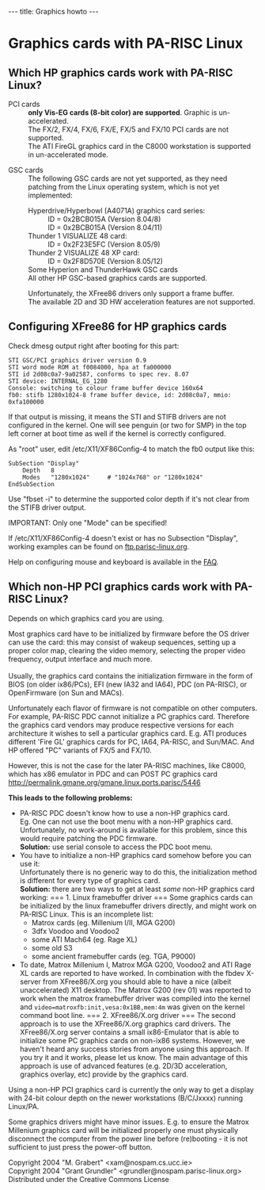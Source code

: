 ---
title: Graphics howto
---

= Graphics cards with PA-RISC Linux =
 
== Which HP graphics cards work with PA-RISC Linux? ==
 
; PCI cards
: '''only Vis-EG cards (8-bit color) are supported'''. Graphic is un-accelerated.
: The FX/2, FX/4, FX/6, FX/E, FX/5 and FX/10 PCI cards are not supported.
: The ATI FireGL graphics card in the C8000 workstation is supported in un-accelerated mode.


; GSC cards
: The following GSC cards are not yet supported, as they need patching from the Linux operating system, which is not yet implemented:
:; Hyperdrive/Hyperbowl (A4071A) graphics card series:
:: ID = 0x2BCB015A (Version 8.04/8)
:: ID = 0x2BCB015A (Version 8.04/11)
:; Thunder 1 VISUALIZE 48 card:
:: ID = 0x2F23E5FC (Version 8.05/9)
:; Thunder 2 VISUALIZE 48 XP card:
:: ID = 0x2F8D570E (Version 8.05/12)
:; Some Hyperion and ThunderHawk GSC cards
:; All other HP GSC-based graphics cards are supported.
:
: Unfortunately, the XFree86 drivers only support a frame buffer.
: The available 2D and 3D HW acceleration features are not supported.

== Configuring XFree86 for HP graphics cards ==
 
Check dmesg output right after booting for this part:
 
<pre>
STI GSC/PCI graphics driver version 0.9
STI word mode ROM at f0084000, hpa at fa000000
STI id 2d08c0a7-9a02587, conforms to spec rev. 8.07
STI device: INTERNAL_EG_1280
Console: switching to colour frame buffer device 160x64
fb0: stifb 1280x1024-8 frame buffer device, id: 2d08c0a7, mmio: 0xfa100000
</pre>
 
If that output is missing, it means the STI and STIFB drivers
are not configured in the kernel. One will see penguin (or two
for SMP) in the top left corner at boot time as well if the
kernel is correctly configured.

 
As "root" user, edit /etc/X11/XF86Config-4 to match the
fb0 output like this:
 
<pre>
SubSection "Display"
	Depth	8
	Modes	"1280x1024"     # "1024x768" or "1280x1024"
EndSubSection
</pre>
 
Use "fbset -i" to determine the supported color depth
if it's not clear from the STIFB driver output.

 
IMPORTANT: Only one "Mode" can be specified!

 
If /etc/X11/XF86Config-4 doesn't exist or has no
Subsection "Display", working examples can be 
found on
[[ftp.parisc-linux.org]].

 
Help on configuring mouse and keyboard is available in the
[[FAQ]].

 
== Which non-HP PCI graphics cards work with PA-RISC Linux? ==
 
Depends on which graphics card you are using.

Most graphics card have to be initialized by firmware before
the OS driver can use the card: this may consist of wakeup sequences,
setting up a proper color map, clearing the video memory, selecting the
proper video frequency, output interface and much more.<br>
<br>
Usually, the graphics card contains the initialization firmware
in the form of BIOS (on older ix86/PCs), EFI (new IA32 and IA64),
PDC (on PA-RISC), or OpenFirmware (on Sun and MACs).


Unfortunately each flavor of firmware is not compatible on other
computers. For example, PA-RISC PDC cannot initialize a PC graphics card.
Therefore the graphics card vendors may produce respective versions for
each architecture it wishes to sell a particular graphics card.
E.g. ATI produces different 'Fire GL' graphics cards for PC, IA64,
PA-RISC, and Sun/MAC. And HP offered "PC" variants of FX/5 and FX/10.

However, this is not the case for the later PA-RISC machines, like C8000, which has x86 emulator in PDC and can POST PC graphics card http://permalink.gmane.org/gmane.linux.ports.parisc/5446

 
'''This leads to the following problems:'''

 
* PA-RISC PDC doesn't know how to use a non-HP graphics card.<br> Eg. One can not use the boot menu with a non-HP graphics card. Unfortunately, no work-around is available for this problem, since this would require patching the PDC firmware.<br> '''Solution:''' use serial console to access the PDC boot menu.
* You have to initialize a non-HP graphics card somehow before you can use it:<br> Unfortunately there is no generic way to do this, the initialization method is different for every type of graphics card.<br> '''Solution:''' there are two ways to get at least ''some'' non-HP graphics card working:   === 1. Linux framebuffer driver ===  Some graphics cards can be initialized by the linux framebuffer drivers directly, and might work on PA-RISC Linux. This is an incomplete list:
** Matrox cards (eg. Millenium I/II, MGA G200)
** 3dfx Voodoo and Voodoo2
** some ATI Mach64 (eg. Rage XL)
** some old S3
** some ancient framebuffer cards (eg. TGA, P9000)
* To date, Matrox Millenium I, Matrox MGA G200, Voodoo2 and ATI Rage XL cards are reported to have worked. In combination with the fbdev X-server from XFree86/X.org you should able to have a nice (albeit unaccelerated) X11 desktop. The Matrox G200 (rev 01) was reported to work when the matrox framebuffer driver was compiled into the kernel and <code>video=matroxfb:init,vesa:0x1BB,mem:4m</code> was given on the kernel command boot line.   === 2. XFree86/X.org driver ===  The second approach is to use the XFree86/X.org graphics card drivers.   The XFree86/X.org server contains a small ix86-Emulator that is able to initialize some PC graphics cards on non-ix86 systems. However, we haven't heard any success stories from anyone using this approach. If you try it and it works, please let us know.   The main advantage of this approach is use of advanced features (e.g. 2D/3D acceleration, graphics overlay, etc) provide by the graphics card.
 
Using a non-HP PCI graphics card is currently the only way to get a display
with 24-bit colour depth on the newer workstations (B/C/Jxxxx) running
Linux/PA.


Some graphics drivers might have minor issues.
E.g. to ensure the Matrox Millenium graphics card will be initialized
properly one must physically disconnect the computer from the power line
before (re)booting - it is not sufficient to just press the power-off button.

 
Copyright 2004 "M. Grabert" <xam@nospam.cs.ucc.ie><br>
Copyright 2004 "Grant Grundler" <grundler@nospam.parisc-linux.org><br>
Distributed under the Creative Commons License